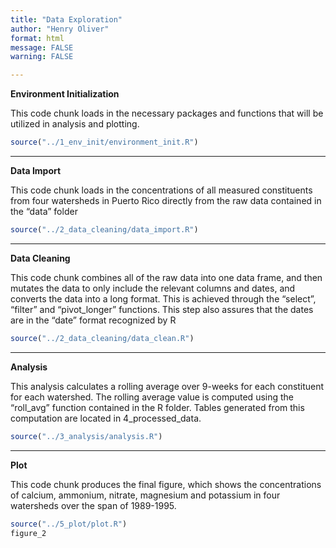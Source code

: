 ```yaml
---
title: "Data Exploration"
author: "Henry Oliver"
format: html
message: FALSE
warning: FALSE

---
```


**Environment Initialization** 

This code chunk loads in the necessary packages and functions that will be utilized in analysis and plotting.

```r

source("../1_env_init/environment_init.R")
```
________________________________________________________________________
**Data Import** 

This code chunk loads in the concentrations of all measured constituents from four watersheds in Puerto Rico directly from the raw data contained in the "data" folder

```r

source("../2_data_cleaning/data_import.R")
```
________________________________________________________________________
**Data Cleaning**

This code chunk combines all of the raw data into one data frame, and then mutates the data to only include the relevant columns and dates, and converts the data into a long format. This is achieved through the "select", "filter" and "pivot_longer" functions.  This step also assures that the dates are in the "date" format recognized by R

```r
source("../2_data_cleaning/data_clean.R")
```
________________________________________________________________________
**Analysis**

This analysis calculates a rolling average over 9-weeks for each constituent for each watershed. The rolling average value is computed using the "roll_avg" function contained in the R folder. Tables generated from this computation are located in 4_processed_data.

```r

source("../3_analysis/analysis.R")
```
________________________________________________________________________
**Plot**

This code chunk produces the final figure, which shows the concentrations of calcium, ammonium, nitrate, magnesium and potassium in four watersheds over the span of 1989-1995.

```r
source("../5_plot/plot.R")
figure_2
```
